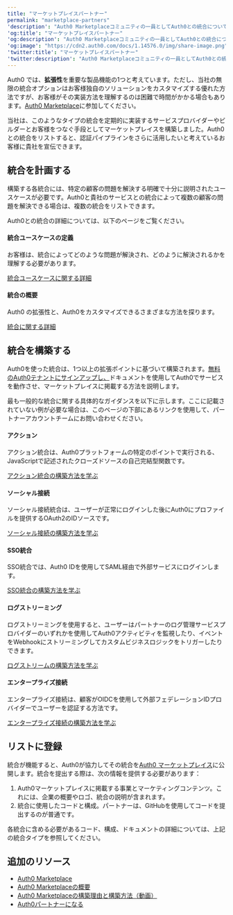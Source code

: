 ```yaml
---
title: "マーケットプレイスパートナー"
permalink: "marketplace-partners"
'description': "Auth0 Marketplaceコミュニティの一員としてAuth0との統合について説明します。現在のおよび潜在的なマーケットプレイスパートナー向け。"
'og:title': "マーケットプレイスパートナー"
'og:description': "Auth0 Marketplaceコミュニティの一員としてAuth0との統合について説明します。現在のおよび潜在的なマーケットプレイスパートナー向け。"
'og:image': "https://cdn2.auth0.com/docs/1.14576.0/img/share-image.png"
'twitter:title': "マーケットプレイスパートナー"
'twitter:description': "Auth0 Marketplaceコミュニティの一員としてAuth0との統合について説明します。現在のおよび潜在的なマーケットプレイスパートナー向け。"
---
```


Auth0 では、**拡張性**を重要な製品機能の1つと考えています。ただし、当社の無限の統合オプションはお客様独自のソリューションをカスタマイズする優れた方法ですが、お客様がその実装方法を理解するのは困難で時間がかかる場合もあります。[Auth0 Marketplace](https://marketplace.auth0.com/)に参加してください。

当社は、このようなタイプの統合を定期的に実装するサービスプロバイダーやビルダーとお客様をつなぐ手段としてマーケットプレイスを構築しました。Auth0との統合をリストすると、認証パイプラインをさらに活用したいと考えているお客様に貴社を宣伝できます。

## 統合を計画する

構築する各統合には、特定の顧客の問題を解決する明確で十分に説明されたユースケースが必要です。Auth0と貴社のサービスとの統合によって複数の顧客の問題を解決できる場合は、複数の統合をリストできます。

Auth0との統合の詳細については、以下のページをご覧ください。

#### 統合ユースケースの定義

お客様は、統合によってどのような問題が解決され、どのように解決されるかを理解する必要があります。

[統合ユースケースに関する詳細](/docs/ja-jp/customize/integrations/marketplace-partners/defining-an-integration-use-case)

#### 統合の概要

Auth0 の拡張性と、Auth0をカスタマイズできるさまざまな方法を探ります。

[統合に関する詳細](/docs/ja-jp/customize/integrations/marketplace-partners/introduction-to-integrating-with-auth0)

## 統合を構築する

Auth0を使った統合は、1つ以上の拡張ポイントに基づいて構築されます。[無料のAuth0テナントにサインアップし、](https://auth0.com/signup)ドキュメントを使用してAuth0でサービスを動作させ、マーケットプレイスに掲載する方法を説明します。

最も一般的な統合に関する具体的なガイダンスを以下に示します。ここに記載されていない例が必要な場合は、このページの下部にあるリンクを使用して、パートナーアカウントチームにお問い合わせください。

#### アクション

アクション統合は、Auth0プラットフォームの特定のポイントで実行される、JavaScriptで記述されたクローズドソースの自己完結型関数です。

[アクション統合の構築方法を学ぶ](/docs/ja-jp/customize/integrations/marketplace-partners/actions-integrations-for-partners)

#### ソーシャル接続

ソーシャル接続統合は、ユーザーが正常にログインした後にAuth0にプロファイルを提供するOAuth2のIDソースです。

[ソーシャル接続の構築方法を学ぶ](/docs/ja-jp/customize/integrations/marketplace-partners/social-connections-for-partners)

#### SSO統合

<Tooltip data-tooltip-id="react-containers-DefinitionTooltip-0" href="/docs/ja-jp/glossary?term=single-sign-on" tip="シングルサインオン（SSO）: ユーザーが1つのアプリケーションにログインした後、そのユーザーを他のアプリケーションに自動的にログインさせるサービス。" cta="用語集の表示">SSO</Tooltip>統合では、Auth0 IDを使用して<Tooltip data-tooltip-id="react-containers-DefinitionTooltip-1" href="/docs/ja-jp/glossary?term=security-assertion-markup-language" tip="Security Assertion Markup Language（SAML）: パスワードなしに二者間で認証情報を交換できる標準化プロトコル。" cta="用語集の表示">SAML</Tooltip>経由で外部サービスにログインします。

[SSO統合の構築方法を学ぶ](/docs/ja-jp/customize/integrations/marketplace-partners/sso-integrations-for-partners)

#### ログストリーミング

ログストリーミングを使用すると、ユーザーはパートナーのログ管理サービスプロバイダーのいずれかを使用してAuth0アクティビティを監視したり、イベントをWebhookにストリーミングしてカスタムビジネスロジックをトリガーしたりできます。

[ログストリームの構築方法を学ぶ](https://github.com/Auth0-Marketplace/TEMPLATE-log-streaming-guide)

#### エンタープライズ接続

エンタープライズ接続は、顧客がOIDCを使用して外部フェデレーションIDプロバイダーでユーザーを認証する方法です。

[エンタープライズ接続の構築方法を学ぶ](https://github.com/Auth0-Marketplace/TEMPLATE-oidc-connection-guide)

## リストに登録

統合が機能すると、Auth0が協力してその統合を[Auth0 マーケットプレイス](http://marketplace.auth0.com/)に公開します。統合を提出する際は、次の情報を提供する必要があります：

1. Auth0マーケットプレイスに掲載する事業とマーケティングコンテンツ。これには、企業の概要やロゴ、統合の説明が含まれます。
2. 統合に使用したコードと構成。パートナーは、GitHubを使用してコードを提出するのが普通です。

各統合に含める必要があるコード、構成、ドキュメントの詳細については、上記の統合タイプを参照してください。

## 追加のリソース

* [Auth0 Marketplace](https://marketplace.auth0.com/)
* [Auth0 Marketplaceの概要](https://auth0.com/blog/introducing-auth0-marketplace/)
* [Auth0 Marketplaceの構築理由と構築方法（動画）](https://avocadolabs.dev/recordings/why-and-how-we-built-auth0-marketplace/)
* [Auth0パートナーになる](https://auth0.com/partners#form)